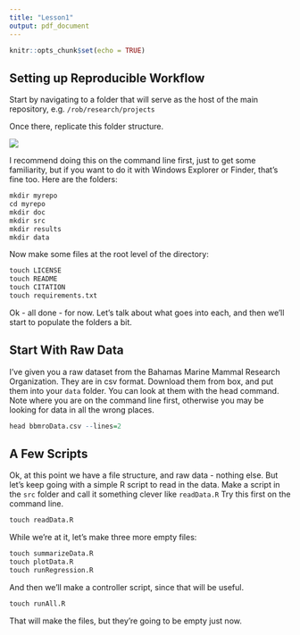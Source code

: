 ```yaml
---
title: "Lesson1"
output: pdf_document
---
```


```r
knitr::opts_chunk$set(echo = TRUE)
```

## Setting up  Reproducible Workflow
Start by navigating to a folder that will serve as the host of the main repository, e.g. ```/rob/research/projects```

Once there, replicate this folder structure. 

![](~/Documents/business/2017_ESA/presentations/images/folderStructure.jpg)

I recommend doing this on the command line first, just to get some familiarity, but if you want to do it with Windows Explorer or Finder, that's fine too. Here are the folders:

```r
mkdir myrepo
cd myrepo
mkdir doc
mkdir src
mkdir results
mkdir data
```

Now make some files at the root level of the directory:
```r
touch LICENSE
touch README
touch CITATION
touch requirements.txt
```

Ok - all done - for now. Let's talk about what goes into each, and then we'll start to populate the folders a bit.

## Start With Raw Data
I've given you a raw dataset from the Bahamas Marine Mammal Research Organization. They are in csv format. Download them from box, and put them into your ```data``` folder. You can look at them with the head command. Note where you are on the command line first, otherwise you may be looking for data in all the wrong places.

```r
head bbmroData.csv --lines=2
```

## A Few Scripts
Ok, at this point we have a file structure, and raw data - nothing else. But let's keep going with a simple R script to read in the data. Make a script in the ```src``` folder and call it something clever like ```readData.R``` Try this first on the command line.

```r
touch readData.R
```

While we're at it, let's make three more empty files:

```r
touch summarizeData.R
touch plotData.R
touch runRegression.R
```

And then we'll make a controller script, since that will be useful.

```r
touch runAll.R
```


That will make the files, but they're going to be empty just now.


